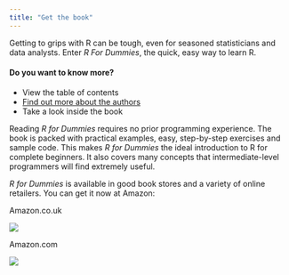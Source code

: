 ```yaml
---
title: "Get the book"
---
```


Getting to grips with R can be tough, even for seasoned statisticians and data analysts. Enter *R For Dummies*, the quick, easy way to learn R.

::: column-margin
::: r-col-card

#### Do you want to know more?

- View the table of contents
- [Find out more about the authors](about-the-authors.qmd)
- Take a look inside the book

:::
:::

Reading *R for Dummies* requires no prior programming experience. The book is packed with practical examples, easy, step-by-step exercises and sample code. This makes *R for Dummies*  the ideal introduction to R for complete beginners. It also covers many concepts that intermediate-level programmers will find extremely useful.

*R for Dummies* is available in good book stores and a variety of online retailers.  You can get it now at Amazon:


::: r-col-2

::: r-col-card

Amazon.co.uk

<a target="_blank"  href="https://www.amazon.co.uk/gp/product/1119055806/ref=as_li_tl?ie=UTF8&camp=1634&creative=6738&creativeASIN=1119055806&linkCode=as2&tag=penta-21&linkId=8647bfe371e8f17100c0ddcbeb152f8c"><img src="images/R-for-dummies-2nd-ed-cover.jpg" ></a>

:::


::: r-col-card

Amazon.com

<a target="_blank"  href="https://www.amazon.com/gp/product/1119055806/ref=as_li_tl?ie=UTF8&camp=1789&creative=9325&creativeASIN=1119055806&linkCode=as2&tag=penta00-20&linkId=8a89ac85be98ba754ff405cf04e1df1e"><img src="images/R-for-dummies-2nd-ed-cover.jpg" ></a>

:::

:::

